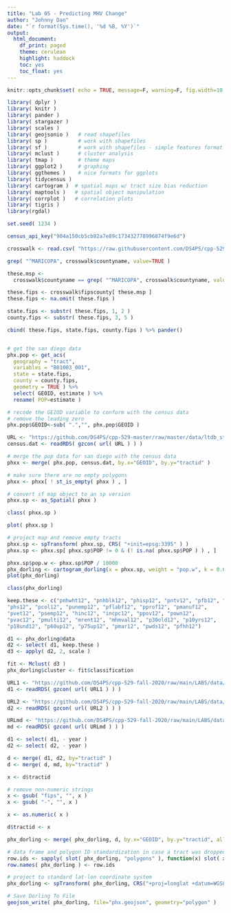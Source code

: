 ---
title: "Lab 05 - Predicting MHV Change"
author: "Johnny Dan"
date: "`r format(Sys.time(), '%d %B, %Y')`"
output:
  html_document:
    df_print: paged
    theme: cerulean
    highlight: haddock
    toc: yes
    toc_float: yes
---

```{r setup, include=FALSE}
knitr::opts_chunk$set( echo = TRUE, message=F, warning=F, fig.width=10 )
```

```{r}
library( dplyr )
library( knitr )
library( pander )
library( stargazer )
library( scales )
library( geojsonio )   # read shapefiles
library( sp )          # work with shapefiles
library( sf )          # work with shapefiles - simple features format
library( mclust )      # cluster analysis 
library( tmap )        # theme maps
library( ggplot2 )     # graphing 
library( ggthemes )    # nice formats for ggplots
library( tidycensus )
library( cartogram )  # spatial maps w/ tract size bias reduction
library( maptools )   # spatial object manipulation 
library( corrplot )   # correlation plots 
library( tigris )
library(rgdal)

set.seed( 1234 )

census_api_key("904a150cb5cb82a7e89c173432778996874f9e6d")
```

```{r}
crosswalk <- read.csv( "https://raw.githubusercontent.com/DS4PS/cpp-529-master/master/data/cbsatocountycrosswalk.csv",  stringsAsFactors=F, colClasses="character" )

grep( "^MARICOPA", crosswalk$countyname, value=TRUE ) 

these.msp <- 
  crosswalk$countyname == grep( "^MARICOPA", crosswalk$countyname, value=TRUE ) 

these.fips <- crosswalk$fipscounty[ these.msp ]
these.fips <- na.omit( these.fips )

state.fips <- substr( these.fips, 1, 2 )
county.fips <- substr( these.fips, 3, 5 )

cbind( these.fips, state.fips, county.fips ) %>% pander()


# get the san diego data
phx.pop <- get_acs( 
  geography = "tract", 
  variables = "B01003_001", 
  state = state.fips, 
  county = county.fips,
  geometry = TRUE ) %>% 
  select( GEOID, estimate ) %>%
  rename( POP=estimate )

# recode the GEIOD variable to conform with the census data
# remove the leading zero
phx.pop$GEOID<-sub( ".","", phx.pop$GEOID )

URL <- "https://github.com/DS4PS/cpp-529-master/raw/master/data/ltdb_std_2010_sample.rds"
census.dat <- readRDS( gzcon( url( URL ) ) )

# merge the pop data for san diego with the census data
phxx <- merge( phx.pop, census.dat, by.x="GEOID", by.y="tractid" )

# make sure there are no empty polygons
phxx <- phxx[ ! st_is_empty( phxx ) , ]

# convert sf map object to an sp version
phxx.sp <- as_Spatial( phxx )

class( phxx.sp )

plot( phxx.sp )

# project map and remove empty tracts
phxx.sp <- spTransform( phxx.sp, CRS( "+init=epsg:3395" ) )
phxx.sp <- phxx.sp[ phxx.sp$POP != 0 & (! is.na( phxx.sp$POP ) ) , ]

phxx.sp$pop.w <- phxx.sp$POP / 10000
phx_dorling <- cartogram_dorling(x = phxx.sp, weight = "pop.w", k = 0.03)
plot(phx_dorling)

class(phx_dorling)

keep.these <- c("pnhwht12", "pnhblk12", "phisp12", "pntv12", "pfb12", "polang12", 
"phs12", "pcol12", "punemp12", "pflabf12", "pprof12", "pmanuf12", 
"pvet12", "psemp12", "hinc12", "incpc12", "ppov12", "pown12", 
"pvac12", "pmulti12", "mrent12", "mhmval12", "p30old12", "p10yrs12", 
"p18und12", "p60up12", "p75up12", "pmar12", "pwds12", "pfhh12")

d1 <- phx_dorling@data
d2 <- select( d1, keep.these )
d3 <- apply( d2, 2, scale )

fit <- Mclust( d3 )
phx_dorling$cluster <- fit$classification

URL1 <- "https://github.com/DS4PS/cpp-529-fall-2020/raw/main/LABS/data/rodeo/LTDB-2000.rds"
d1 <- readRDS( gzcon( url( URL1 ) ) )

URL2 <- "https://github.com/DS4PS/cpp-529-fall-2020/raw/main/LABS/data/rodeo/LTDB-2010.rds"
d2 <- readRDS( gzcon( url( URL2 ) ) )

URLmd <- "https://github.com/DS4PS/cpp-529-fall-2020/raw/main/LABS/data/rodeo/LTDB-META-DATA.rds"
md <- readRDS( gzcon( url( URLmd ) ) )

d1 <- select( d1, - year )
d2 <- select( d2, - year )

d <- merge( d1, d2, by="tractid" )
d <- merge( d, md, by="tractid" )

x <- d$tractid 

# remove non-numeric strings 
x <- gsub( "fips", "", x )
x <- gsub( "-", "", x )

x <- as.numeric( x )

d$tractid <- x 

phx_dorling <- merge( phx_dorling, d, by.x="GEOID", by.y="tractid", all.x=T )

# data frame and polygon ID standardization in case a tract was dropped and IDs don't match
row.ids <- sapply( slot( phx_dorling, "polygons" ), function(x) slot( x, "ID" ) )
row.names( phx_dorling ) <- row.ids

# project to standard lat-lon coordinate system 
phx_dorling <- spTransform( phx_dorling, CRS("+proj=longlat +datum=WGS84") )

# Save Dorling To File 
geojson_write( phx_dorling, file="phx.geojson", geometry="polygon" )
```
